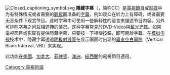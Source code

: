 {{unreferenced|time=2013-10-21T09:36:09+00:00}}
{{expand English|Closed captioning|time=2015-09-10}}
[[File:Closed_captioning_symbol.svg|thumb]]{{NOTETA
| G1 = IT
}}
'''隱藏字幕'''（{{lang-en|Closed Captioning}}，简称CC）是[[電視節目|電視節目]]或[[影碟|影碟]]中为有特殊情况或者需要的[[觀眾|觀眾]]而准备的[[字幕|字幕]]，例如观众在听力上有障碍，或者需要无音条件下观赏节目。此时字幕中可使用一些解释性的语言来描述节目内容。另外可排除字幕之间互相遮掩的情况。这种字幕常見於[[DVD-Video|DVD-Video]]與[[藍光光碟|藍光光碟]]。如果電視節目或影碟有提供隱藏字幕，只要按一下相關按鈕，即可開啟字幕。在[[模拟电视|模拟电视]]技术中，隐藏字幕透過[[阴极射线管|阴极射线管]]在显示画面时出现的[[垂直空白间隙|垂直空白间隙]]（Vertical Blank Interval, VBI）来实现。

此功能在[[美國|美國]]、[[加拿大|加拿大]]、[[菲律賓|菲律賓]]、[[澳洲|澳洲]]、[[紐西蘭|紐西蘭]]的電視節目適用。

{{Video formats}}

[[Category:電視術語|Category:電視術語]]